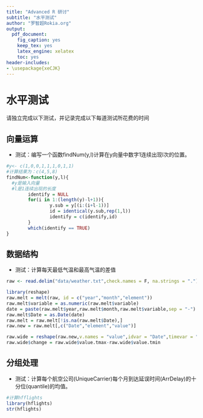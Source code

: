 ```yaml
---
title: "Advanced R 研讨"
subtitle: "水平测试"
author: "罗智超Rokia.org"
output: 
  pdf_document: 
    fig_caption: yes
    keep_tex: yes
    latex_engine: xelatex
    toc: yes
header-includes:
- \usepackage{xeCJK}
---
```



# 水平测试

请独立完成以下测试，并记录完成以下每道测试所花费的时间

## 向量运算

- 测试：编写一个函数findNum(y,l)计算在y向量中数字1连续出现l次的位置。

```r
#y<- c(1,0,0,1,1,1,0,1,1)
#计算结果为：c(4,5,8)
findNum<-function(y,l){
  #y是输入向量
  #l是1连续出现的长度
        identify = NULL
        for(i in 1:(length(y)-l+1)){
                y.sub = y[(i:(i+l-1))]
                id = identical(y.sub,rep(1,l))
                identify = c(identify,id)
        }
        which(identify == TRUE)
}

```


## 数据结构

- 测试：计算每天最低气温和最高气温的差值

```r
raw <- read.delim("data/weather.txt",check.names = F, na.strings = ".")

library(reshape)
raw.melt = melt(raw, id = c("year","month","element"))
raw.melt$variable = as.numeric(raw.melt$variable)
date = paste(raw.melt$year,raw.melt$month,raw.melt$variable,sep = "-")
raw.melt$Date = as.Date(date)
raw.melt = raw.melt[!is.na(raw.melt$Date),]
raw.new = raw.melt[,c("Date","element","value")]

raw.wide = reshape(raw.new,v.names = "value",idvar = "Date",timevar = "element",direction = "wide")
raw.wide$change = raw.wide$value.tmax-raw.wide$value.tmin
```

## 分组处理

- 测试：计算每个航空公司(UniqueCarrier)每个月到达延误时间(ArrDelay)的十分位(quantile)的均值。

```r
#计算hfflights
library(hflights)
str(hflights)
```

